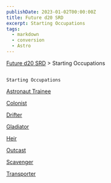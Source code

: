 ```yaml
---
publishDate: 2023-01-02T00:00:00Z
title: Future d20 SRD
excerpt: Starting Occupations
tags:
  - markdown
  - conversion
  - Astro
---
```







[Future d20 SRD](/#futureD20)
     > Starting Occupations
    




## 
    Starting Occupations
   



[Astronaut Trainee](future-d20-srd-starting-occupations-astronaut-trainee)




[Colonist](future-d20-srd-starting-occupations-colonist)




[Drifter](future-d20-srd-starting-occupations-drifter)




[Gladiator](future-d20-srd-starting-occupations-gladiator)




[Heir](future-d20-srd-starting-occupations-heir)




[Outcast](future-d20-srd-starting-occupations-outcast)




[Scavenger](future-d20-srd-starting-occupations-scavenger)




[Transporter](future-d20-srd-starting-occupations-transporter)






